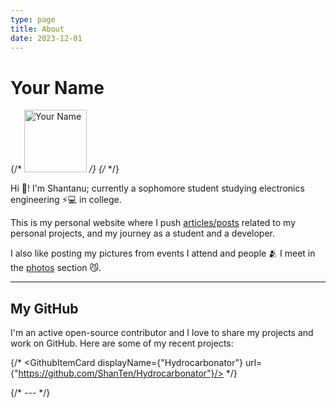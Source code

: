 ```yaml
---
type: page
title: About
date: 2023-12-01
---
```



# Your Name

{/* <img src="/images/ShantanuBlueHoodieSmileTransparent.png" alt="Your Name" width="100" height="100" /> */}
{/* <PFP src="/images/eventPics/IMG_20221115_214114_396.jpg" /> */}
<PFP src="/images/ShantanuBlueHoodieSmileTransparent.png" />

Hi 👋! I'm Shantanu; currently a sophomore student studying electronics engineering ⚡💻 in college.

This is my personal website where I push [articles/posts](/posts) related to my personal projects, and my journey as a student and a developer.

I also like posting my pictures from events I attend and people 🫂 I meet in the [photos](/photos) section 😼.

<TypeAnimationComponent />

---

## My GitHub

I'm an active open-source contributor and I love to share my projects and work on GitHub. Here are some of my recent projects:

{/* <GithubItemCard displayName={"Hydrocarbonator"} url={"https://github.com/ShanTen/Hydrocarbonator"}/> */}



{/* --- */}